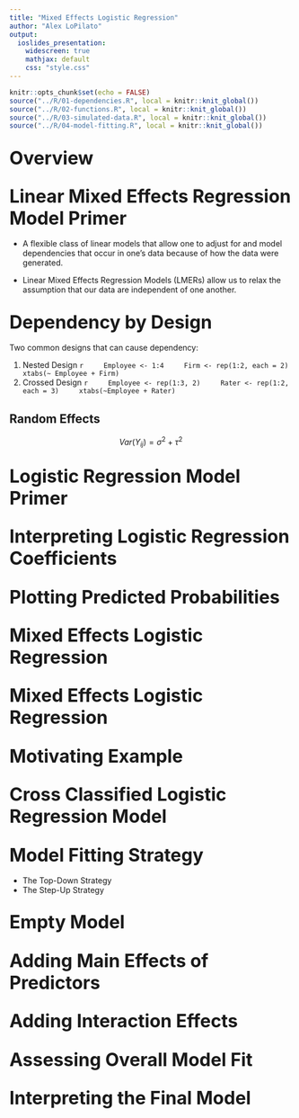 ```yaml
---
title: "Mixed Effects Logistic Regression"
author: "Alex LoPilato"
output: 
  ioslides_presentation:
    widescreen: true
    mathjax: default
    css: "style.css"
---
```


```r
knitr::opts_chunk$set(echo = FALSE)
source("../R/01-dependencies.R", local = knitr::knit_global())
source("../R/02-functions.R", local = knitr::knit_global())
source("../R/03-simulated-data.R", local = knitr::knit_global())
source("../R/04-model-fitting.R", local = knitr::knit_global())
```

## <font size = "6">Overview</font>

## <font size = "6">Linear Mixed Effects Regression Model Primer</font>

- A flexible class of linear models that allow one to adjust for and model dependencies that occur in one's data because of how the data were generated. 

- Linear Mixed Effects Regression Models (LMERs) allow us to relax the assumption that our data are independent of one another. 

## <font size = "6">Dependency by Design</font> {.smaller}
Two common designs that can cause dependency:

1. Nested Design 
\tiny
    ```r
    Employee <- 1:4
    Firm <- rep(1:2, each = 2)
    xtabs(~ Employee + Firm)
    ```
\normalsize
2. Crossed Design
\tiny
    ```r
    Employee <- rep(1:3, 2)
    Rater <- rep(1:2, each = 3)
    xtabs(~Employee + Rater)
    ```

## Random Effects
$$Var(Y_{ij}) = \sigma^2 + \tau^2 $$

## <font size = "6">Logistic Regression Model Primer</font> 

## <font size = "6">Interpreting Logistic Regression Coefficients</font>

## <font size = "6">Plotting Predicted Probabilities</font>

## <font size = "6">Mixed Effects Logistic Regression</font>

## <font size = "6">Mixed Effects Logistic Regression</font>

## <font size = "6">Motivating Example</font>

## <font size = "6">Cross Classified Logistic Regression Model</font> 

## <font size = "6">Model Fitting Strategy</font>

- The Top-Down Strategy 
- The Step-Up Strategy 

## <font size = "6">Empty Model</font>

## <font size = "6">Adding Main Effects of Predictors</font>

## <font size = "6">Adding Interaction Effects</font>

## <font size = "6">Assessing Overall Model Fit</font>

## <font size = "6">Interpreting the Final Model</font>


